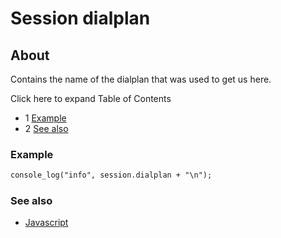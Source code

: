 
# Session dialplan 

 

## About

Contains the name of the dialplan that was used to get us here.

Click here to expand Table of Contents

* 1 [Example](#example)
* 2 [See also](#see-also)

### Example

```xml
console_log("info", session.dialplan + "\n");
```

### See also

* [Javascript](../index.mdx#api)



